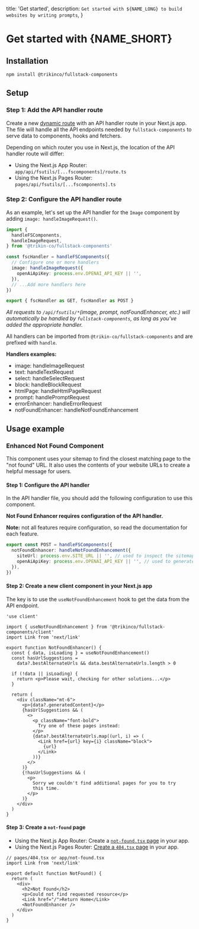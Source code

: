 
  title: 'Get started',
  description: `Get started with ${NAME_LONG} to build websites by writing prompts`,
}

# Get started with {NAME_SHORT}

## Installation

```sh
npm install @trikinco/fullstack-components
```

## Setup

### Step 1: Add the API handler route

Create a new [dynamic route](https://nextjs.org/docs/app/building-your-application/routing/dynamic-routes) with an API handler route in your Next.js app. The file will handle all the API endpoints needed by `fullstack-components` to serve data to components, hooks and fetchers.

Depending on which router you use in Next.js, the location of the API handler route will differ:

- Using the Next.js App Router: `app/api/fsutils/[...fscomponents]/route.ts`
- Using the Next.js Pages Router: `pages/api/fsutils/[...fscomponents].ts`

### Step 2: Configure the API handler route

As an example, let's set up the API handler for the `Image` component by adding `image: handleImageRequest()`.

```ts title="app/api/fsutils/[...fscomponents]/route.ts"
import {
  handleFSComponents,
  handleImageRequest,
} from '@trikin-co/fullstack-components'

const fscHandler = handleFSComponents({
  // Configure one or more handlers
  image: handleImageRequest({
    openAiApiKey: process.env.OPENAI_API_KEY || '',
  }),
  // ...Add more handlers here
})

export { fscHandler as GET, fscHandler as POST }
```

_All requests to `/api/fsutils/*`(image, prompt, notFoundEnhancer, etc.) will automatically be handled by `fullstack-components`, as long as you've added the appropriate handler._

All handlers can be imported from `@trikin-co/fullstack-components` and are prefixed with `handle`.

**Handlers examples:**

- image: handleImageRequest
- text: handleTextRequest
- select: handleSelectRequest
- block: handleBlockRequest
- htmlPage: handleHtmlPageRequest
- prompt: handlePromptRequest
- errorEnhancer: handleErrorRequest
- notFoundEnhancer: handleNotFoundEnhancement

## Usage example

### Enhanced Not Found Component

This component uses your sitemap to find the closest matching page to the "not found" URL. It also uses the contents of your website URLs to create a helpful message for users.

#### Step 1: Configure the API handler

In the API handler file, you should add the following configuration to use this component.

**Not Found Enhancer requires configuration of the API handler.**

**Note:** not all features require configuration, so read the documentation for each feature.

```ts
export const POST = handleFSComponents({
  notFoundEnhancer: handleNotFoundEnhancement({
    siteUrl: process.env.SITE_URL || '', // used to inspect the sitemap
    openAiApiKey: process.env.OPENAI_API_KEY || '', // used to generate the contents
  }),
})
```

#### Step 2: Create a new client component in your Next.js app

The key is to use the `useNotFoundEnhancement` hook to get the data from the API endpoint.

```tsx title="components/NotFoundEnhancer.tsx"
'use client'

import { useNotFoundEnhancement } from '@trikinco/fullstack-components/client'
import Link from 'next/link'

export function NotFoundEnhancer() {
  const { data, isLoading } = useNotFoundEnhancement()
  const hasUrlSuggestions =
    data?.bestAlternateUrls && data.bestAlternateUrls.length > 0

  if (!data || isLoading) {
    return <p>Please wait, checking for other solutions...</p>
  }

  return (
    <div className="mt-6">
      <p>{data?.generatedContent}</p>
      {hasUrlSuggestions && (
        <>
          <p className="font-bold">
            Try one of these pages instead:
          </p>
          {data?.bestAlternateUrls.map((url, i) => (
            <Link href={url} key={i} className="block">
              {url}
            </Link>
          ))}
        </>
      )}
      {!hasUrlSuggestions && (
        <p>
          Sorry we couldn't find additional pages for you to try
          this time.
        </p>
      )}
    </div>
  )
}
```

#### Step 3: Create a `not-found` page

- Using the Next.js App Router: Create a [`not-found.tsx` page](https://nextjs.org/docs/app/api-reference/file-conventions/not-found) in your app.
- Using the Next.js Pages Router: [Create a `404.tsx` page](https://nextjs.org/docs/pages/building-your-application/routing/custom-error#404-page) in your app.

```tsx
// pages/404.tsx or app/not-found.tsx
import Link from 'next/link'

export default function NotFound() {
  return (
    <div>
      <h2>Not Found</h2>
      <p>Could not find requested resource</p>
      <Link href="/">Return Home</Link>
      <NotFoundEnhancer />
    </div>
  )
}
```
